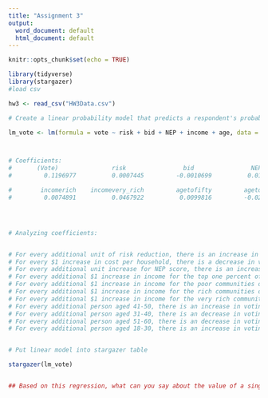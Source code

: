```yaml
---
title: "Assignment 3"
output:
  word_document: default
  html_document: default
---
```


```r
knitr::opts_chunk$set(echo = TRUE)
```

```r

library(tidyverse)
library(stargazer)
#load csv

hw3 <- read_csv("HW3Data.csv")


```

```r

# Create a linear probability model that predicts a respondent's probability of voting 'yes' on the ballot based on their age, income, NEP score, the risk reduction offered by the program (risk), and the cost of the program to that respondent (bid). 

lm_vote <- lm(formula = vote ~ risk + bid + NEP + income + age, data = hw3)



# Coefficients:
#       (Vote)               risk                bid                NEP     incomeone_percent         incomepoor  
#         0.1196977          0.0007445         -0.0010699          0.0158639          0.0088282          0.0027386  

#        incomerich    incomevery_rich         agetofifty         agetoforty         agetosixty        agetothirty  
#         0.0074891          0.0467922          0.0099816         -0.0201190         -0.0162261          0.0204401 




# Analyzing coefficients:


# For every additional unit of risk reduction, there is an increase in voting YES by 0.0007445.
# For every $1 increase in cost per household, there is a decrease in voting YES by 0.0010699.
# For every additional unit increase for NEP score, there is an increase in voting YES by 0.0158639.
# For every additional $1 increase in income for the top one percent of society, there is an increase in voting YES by 0.0088282.
# For every additional $1 increase in income for the poor communities of society, there is an increase in voting YES by 0.0027386.
# For every additional $1 increase in income for the rich communities of society, there is an increase in voting YES by 0.0074891.
# For every additional $1 increase in income for the very rich communities of society, there is an increase in voting YES by 0.0467922.
# For every additional person aged 41-50, there is an increase in voting YES by 0.0099816.
# For every additional person aged 31-40, there is an decrease in voting YES by 0.0201190.
# For every additional person aged 51-60, there is an decrease in voting YES by 0.0162261.
# For every additional person aged 18-30, there is an increase in voting YES by 0.0204401.


# Put linear model into stargazer table 

stargazer(lm_vote)



```

```r

## Based on this regression, what can you say about the value of a single prevented whale death? (Hint: Think about how risk reduction for all whales translates into the number of whale deaths avoided)



```


